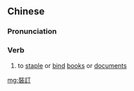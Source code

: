 {{also|装订}}
==Chinese==
{{zh-forms|s=装订}}

===Pronunciation===
{{zh-pron
|m=zhuāngdìng
|c=zong1 ding3
|mn=qz:chong-tèng/xm,zz:chng-tèng/qz:chong-tàn
|cat=v
}}

===Verb===
{{zh-verb}}

# to [[staple]] or [[bind]] [[book]]s or [[document]]s

[[mg:裝訂]]